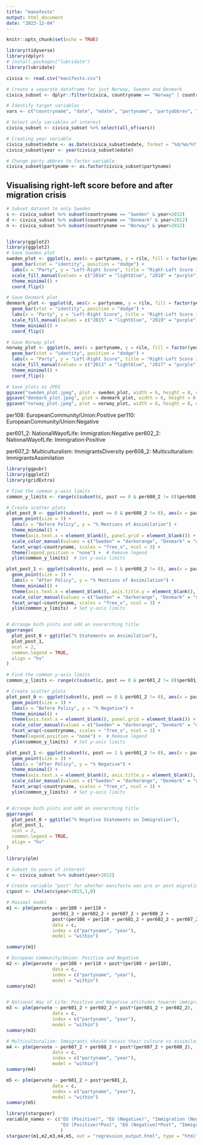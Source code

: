 ```yaml
---
title: "manafesto"
output: html_document
date: "2023-12-04"
---
```


```r
knitr::opts_chunk$set(echo = TRUE)
```

```r
library(tidyverse)
library(dplyr)
# install.packages("lubridate")
library(lubridate)

civica <- read.csv("manifesto.csv")

# Create a separate dataframe for just Norway, Sweden and Denmark
civica_subset <- dplyr::filter(civica, countryname == "Norway" | countryname == "Sweden" | countryname == "Denmark")

# Identify target variables
vars <- c("countryname", "date", "edate", "partyname", "partyabbrev", "pervote", "per108", "per110", "per601", "per607", "per608", "per7062", "per601_2", "per602_2", "per607_2", "per608_2","rile")

# Select only variables of interest
civica_subset <- civica_subset %>% select(all_of(vars))

# Creating year variable
civica_subset$edate <- as.Date(civica_subset$edate, format = "%d/%m/%Y")
civica_subset$year <- year(civica_subset$edate)

# Change party abbrev to factor variable
civica_subset$partyname <- as.factor(civica_subset$partyname)
```

## Visualising right-left score before and after migration crisis
```r
# Subset dataset to only Sweden
s <- civica_subset %>% subset(countryname == "Sweden" & year>2012)
d <- civica_subset %>% subset(countryname == "Denmark" & year>2012)
n <- civica_subset %>% subset(countryname == "Norway" & year>2012)


library(ggplot2)
library(ggplot2)
# Save Sweden plot
sweden_plot <- ggplot(s, aes(x = partyname, y = rile, fill = factor(year))) +
  geom_bar(stat = "identity", position = "dodge") +
  labs(x = "Party", y = "Left-Right Score", title = "Right-Left Score in Swedish Parties", subtitle = "Social Democratic Labour Party had highest % of votes both years") +
  scale_fill_manual(values = c("2014" = "lightblue", "2018" = "purple"), name="Year") +  # Customizing fill colors
  theme_minimal() +
  coord_flip()

# Save Denmark plot
denmark_plot <- ggplot(d, aes(x = partyname, y = rile, fill = factor(year))) +
  geom_bar(stat = "identity", position = "dodge") +
  labs(x = "Party", y = "Left-Right Score", title = "Right-Left Score in Danish Parties", subtitle = "Social Democratic Party had highest % of votes both years") +
  scale_fill_manual(values = c("2015" = "lightblue", "2019" = "purple"), name="Year") +  # Customizing fill colors
  theme_minimal() +
  coord_flip()

# Save Norway plot
norway_plot <- ggplot(n, aes(x = partyname, y = rile, fill = factor(year))) +
  geom_bar(stat = "identity", position = "dodge") +
  labs(x = "Party", y = "Left-Right Score", title = "Right-Left Score in Norwegian Parties", subtitle = "Labour Party had highest % of votes both years") +
  scale_fill_manual(values = c("2013" = "lightblue", "2017" = "purple"), name="Year") +  # Customizing fill colors
  theme_minimal() +
  coord_flip()

# Save plots as JPEG
ggsave("sweden_plot.jpeg", plot = sweden_plot, width = 6, height = 8, dpi = 300)
ggsave("denmark_plot.jpeg", plot = denmark_plot, width = 6, height = 8, dpi = 300)
ggsave("norway_plot.jpeg", plot = norway_plot, width = 6, height = 8, dpi = 300)

```



per108: EuropeanCommunity/Union:Positive
per110: EuropeanCommunity/Union:Negative

per601_2: NationalWayofLife: Immigration:Negative
per602_2: NationalWayofLife: Immigration:Positive

per607_2: Multiculturalism: ImmigrantsDiversity
per608_2: Multiculturalism: ImmigrantsAssimilation


```r
library(ggpubr)
library(ggplot2)
library(gridExtra)

# Find the common y-axis limits
common_y_limits <- range(c(subset(c, post == 0 & per608_2 != 0)$per608_2, subset(c, post == 1 & per608_2 != 0)$per608_2))

# Create scatter plots
plot_post_0 <- ggplot(subset(c, post == 0 & per608_2 != 0), aes(x = partyname, y = per608_2, color = countryname)) +
  geom_point(size = 3) +
  labs(x = "Before Policy", y = "% Mentions of Assimilation") +
  theme_minimal() +
  theme(axis.text.x = element_blank(), panel.grid = element_blank()) +
  scale_color_manual(values = c("Sweden" = "darkorange", "Denmark" = "darkred", "Norway" = "darkblue")) +
  facet_wrap(~countryname, scales = "free_x", ncol = 3) +
  theme(legend.position = "none") +  # Remove legend
  ylim(common_y_limits)  # Set y-axis limits

plot_post_1 <- ggplot(subset(c, post == 1 & per608_2 != 0), aes(x = partyname, y = per608_2, color = countryname)) +
  geom_point(size = 3) +
  labs(x = "After Policy", y = "% Mentions of Assimilation") +
  theme_minimal() +
  theme(axis.text.x = element_blank(), axis.title.y = element_blank(), panel.grid = element_blank()) +
  scale_color_manual(values = c("Sweden" = "darkorange", "Denmark" = "darkred", "Norway" = "darkblue")) +
  facet_wrap(~countryname, scales = "free_x", ncol = 3) +
  ylim(common_y_limits)  # Set y-axis limits


# Arrange both plots and add an overarching title
ggarrange(
  plot_post_0 + ggtitle("% Statements on Assimilation"),
  plot_post_1,
  ncol = 2,
  common.legend = TRUE,
  align = "hv"
)
```

```r
# Find the common y-axis limits
common_y_limits <- range(c(subset(c, post == 0 & per601_2 != 0)$per601_2, subset(c, post == 1 & per601_2 != 0)$per601_2))

# Create scatter plots
plot_post_0 <- ggplot(subset(c, post == 0 & per601_2 != 0), aes(x = partyname, y = per601_2, color = countryname)) +
  geom_point(size = 3) +
  labs(x = "Before Policy", y = "% Negative") +
  theme_minimal() +
  theme(axis.text.x = element_blank(), panel.grid = element_blank()) +
  scale_color_manual(values = c("Sweden" = "darkorange", "Denmark" = "darkred", "Norway" = "darkblue")) +
  facet_wrap(~countryname, scales = "free_x", ncol = 3) +
  theme(legend.position = "none") +  # Remove legend
  ylim(common_y_limits)  # Set y-axis limits

plot_post_1 <- ggplot(subset(c, post == 1 & per601_2 != 0), aes(x = partyname, y = per601_2, color = countryname)) +
  geom_point(size = 3) +
  labs(x = "After Policy", y = "% Negative") +
  theme_minimal() +
  theme(axis.text.x = element_blank(), axis.title.y = element_blank(), panel.grid = element_blank()) +
  scale_color_manual(values = c("Sweden" = "darkorange", "Denmark" = "darkred", "Norway" = "darkblue")) +
  facet_wrap(~countryname, scales = "free_x", ncol = 3) +
  ylim(common_y_limits)  # Set y-axis limits


# Arrange both plots and add an overarching title
ggarrange(
  plot_post_0 + ggtitle("% Negative Statements on Immigration"),
  plot_post_1,
  ncol = 2,
  common.legend = TRUE,
  align = "hv"
)
```



```r
library(plm)

# Subset to years of interest
c <- civica_subset %>% subset(year>2012)

# Create variable "post" for whether manifesto was pre or post migration crisis
c$post <- ifelse(c$year>2015,1,0)

# Maximal model
m1 <- plm(pervote ~ per108 + per110 + 
                 per601_2 + per602_2 + per607_2 + per608_2 + 
                 post*(per108 + per110 + per601_2 + per602_2 + per607_2 + per608_2),
                 data = c,
                 index = c("partyname", "year"),
                 model = "within")

summary(m1)

# European Community/Union: Positive and Negative
m2 <- plm(pervote ~ per108 + per110 + post*(per108 + per110),
                 data = c,
                 index = c("partyname", "year"),
                 model = "within")
summary(m2)


# National Way of Life: Positive and Negative attitudes towards immigration
m3 <- plm(pervote ~ per601_2 + per602_2 + post*(per601_2 + per602_2),
                 data = c,
                 index = c("partyname", "year"),
                 model = "within")
summary(m3)

# Multiculturalism: Immigrants should retain their culture vs assimilate
m4 <- plm(pervote ~ per607_2 + per608_2 + post*(per607_2 + per608_2),
                 data = c,
                 index = c("partyname", "year"),
                 model = "within")
summary(m4)

m5 <- plm(pervote ~ per601_2 + post*per601_2,
                 data = c,
                 index = c("partyname", "year"),
                 model = "within")
summary(m5)
```


```r
library(stargazer)
variable_names <- c("EU (Positive)", "EU (Negative)", "Immigration (Negative)", "Immigration (Positive)", "Integration", "Assimilation", "Post Policy",
                    "EU (Positive)*Post", "EU (Negative)*Post", "Immigration (Negative)*Post", "Immigration (Positive)*Post", "Diversity*Post", "Assimilation*Post"
                    )
stargazer(m1,m2,m3,m4,m5, out = "regression_output.html", type = "html", covariate.labels = variable_names)

```





